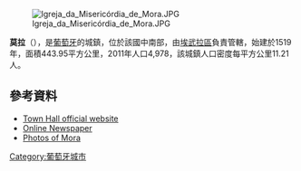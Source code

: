 {{Coord|38|56|N|8|9|W|display=title}}

[[Image:Igreja_da_Misericórdia_de_Mora.JPG|right]]

'''莫拉'''（{{lang-pt|Mora}}），是[[葡萄牙|葡萄牙]]的城鎮，位於該國中南部，由[[埃武拉區|埃武拉區]]負責管轄，始建於1519年，面積443.95平方公里，2011年人口4,978，該城鎮人口密度每平方公里11.21人。

==參考資料==
*[http://www.cm-mora.pt/ Town Hall official website] {{Wayback|url=http://www.cm-mora.pt/ |date=20210506220949 }}
*[https://web.archive.org/web/20181221220601/http://jornaldemora.info/ Online Newspaper]
*[http://www.flickr.com/photos/vitor107/sets/72157594302481258/ Photos of Mora] {{Wayback|url=http://www.flickr.com/photos/vitor107/sets/72157594302481258/ |date=20141107051034 }}

{{Portugal-geo-stub}}
[[Category:葡萄牙城市|Category:葡萄牙城市]]